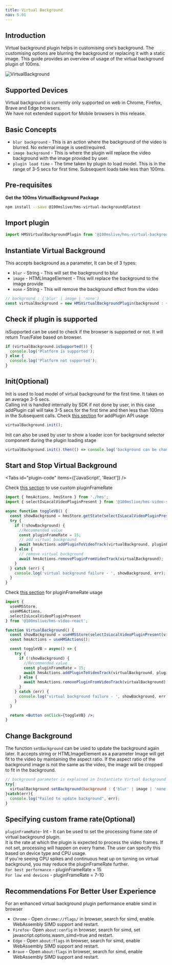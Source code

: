 ```yaml
---
title: Virtual Background
nav: 5.01
---
```


## Introduction

Virtual background plugin helps in customising one’s background. The customising options are blurring the background or replacing it with a static image.
This guide provides an overview of usage of the virtual background plugin of 100ms.

![VirtualBackground](/docs/v2/virtual.gif)

## Supported Devices

Virtual background is currently only supported on web in Chrome, Firefox, Brave and Edge browsers.<br/>
We have not extended support for Mobile browsers in this release.

## Basic Concepts

-   `blur background` - This is an action where the background of the video is blurred. No external image is used/required.
-   `image background` - This is where the plugin will replace the video background with the image provided by user.
-   `plugin load time` - The time taken by plugin to load model. This is in the range of 3-5 secs for first time. Subsequent loads take less than 100ms.

## Pre-requisites

**Get the 100ms VirtualBackground Package**

```bash
npm install --save @100mslive/hms-virtual-background@latest
```

## Import plugin

```jsx
import HMSVirtualBackgroundPlugin from '@100mslive/hms-virtual-background';
```

## Instantiate Virtual Background

This accepts background as a parameter, It can be of 3 types:

-  `blur` - String - This will set the background to blur
-  `image` - HTMLImageElement - This will replace the background to the image provide
-  `none` - String - This will remove the background effect from the video

```jsx
// background : {'blur' | image | 'none'}
const virtualBackground = new HMSVirtualBackgroundPlugin(background : {'blur' | image | 'none'});
```

## Check if plugin is supported

isSupported can be used to check if the browser is supported or not.
It will return True/False based on browser.

```jsx
if (virtualBackground.isSupported()) {
  console.log('Platform is supported');
} else {
  console.log('Platform not supported');
}
```

## Init(Optional)

Init is used to load model of virtual background for the first time.
It takes on an average 3-5 secs.<br/>
Calling init is handled internally by SDK if not done by user, in this case addPlugin call will
take 3-5 secs for the first time and then less than 100ms in the Subsequent calls.
Check [this section](#start-and-stop-virtual-background) for addPlugin API usage

```jsx
virtualBackground.init();
```

Init can also be used by user to show a loader icon for background selector component during the plugin loading stage

```jsx
virtualBackground.init().then(() => console.log('background can be changed now'));
```

## Start and Stop Virtual Background

<Tabs id="plugin-code" items={['JavaScript', 'React']} />

Check [this section](#specifying-custom-frame-rate-optional) to use custom pluginFrameRate

<Tab id='plugin-code-0'>

```js
import { hmsActions, hmsStore } from './hms';
import { selectIsLocalVideoPluginPresent } from '@100mslive/hms-video-store';

async function toggleVB() {
  const showBackground = hmsStore.getState(selectIsLocalVideoPluginPresent(virtualBackground.getName()));
  try {
    if (!showBackground) {
      //Recommended value
      const pluginFrameRate = 15;
      // add virtual background
      await hmsActions.addPluginToVideoTrack(virtualBackground, pluginFrameRate);
    } else {
      // remove virtual background
      await hmsActions.removePluginFromVideoTrack(virtualBackground);
    }
  } catch (err) {
    console.log('virtual background failure - ', showBackground, err);
  }
}
```

</Tab>

<Tab id='plugin-code-1'>

Check [this section](#set-Plugin-FrameRate) for pluginFrameRate usage

```jsx
import {
  useHMSStore,
  useHMSActions,
  selectIsLocalVideoPluginPresent
} from '@100mslive/hms-video-react';

function VirtualBackground() {
  const showBackground = useHMSStore(selectIsLocalVideoPluginPresent(virtualBackground.getName()));
  const hmsActions = useHMSActions();

  const toggleVB = async() => {
    try {
      if (!showBackground) {
        //Recommended value
        const pluginFrameRate = 15;
        await hmsActions.addPluginToVideoTrack(virtualBackground, pluginFrameRate);
      } else {
        await hmsActions.removePluginFromVideoTrack(virtualBackground);
      }
    } catch (err) {
      console.log('virtual background failure - ', showBackground, err);
    }
  }

  return <Button onClick={toggleVB} />;
}
```

</Tab>

## Change Background

The function `setBackground` can be used to update the background again later.
It accepts string or HTMLImageElement as a parameter
Image will get fit to the video by maintaining the aspect ratio.
If the aspect ratio of the background image is not the same as the video, the image will be cropped to fit in the background.

```jsx
// background parameter is explained in Instantiate Virtual Background section
try{
  virtualBackground.setBackground(background : {'blur' | image | 'none'});
}catch(err){
  console.log("Failed to update background", err);
}
```

## Specifying custom frame rate(Optional)

`pluginFrameRate`- Int - It can be used to set the processing frame rate of virtual background plugin.<br/>
 It is the rate at which the plugin is expected to process the video frames. If not set, processing will happen on every frame.
 The user can specify this based on device type and CPU usage. <br/>
 if you're seeing CPU spikes and continuous heat up on turning on virtual background, you may reduce the pluginFrameRate further.<br/>
 `For best performance` - pluginFrameRate = 15<br/>
 `For low end devices`  - pluginFrameRate = 7-10<br/>


## Recommendations For Better User Experience

For an enhanced virtual background plugin performance enable simd in browser

-   `Chrome` - Open `chrome://flags/` in browser, search for simd, enable WebAssembly SIMD support and restart.
-   `Firefox`- Open `about:config` in browser, search for simd, set javascript.options.wasm_simd=true and restart.
-   `Edge` - Open `about:flags` in browser, search for simd, enable WebAssembly SIMD support and restart.
-   `Brave` - Open `about:flags` in browser, search for simd, enable WebAssembly SIMD support and restart.
